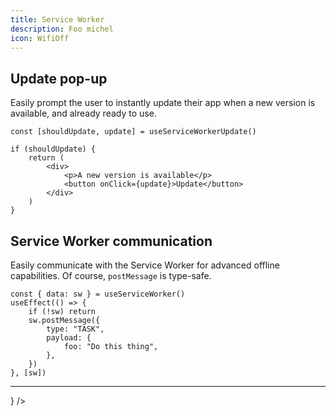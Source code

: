 ```yaml
---
title: Service Worker
description: Foo michel
icon: WifiOff
---
```



## Update pop-up

Easily prompt the user to instantly update their app when a new version is available, and already ready to use.

```tsx
const [shouldUpdate, update] = useServiceWorkerUpdate()

if (shouldUpdate) {
	return (
		<div>
			<p>A new version is available</p>
			<button onClick={update}>Update</button>
		</div>
	)
}
```

## Service Worker communication

Easily communicate with the Service Worker for advanced offline capabilities. Of course, `postMessage` is type-safe.

```tsx
const { data: sw } = useServiceWorker()
useEffect(() => {
	if (!sw) return
	sw.postMessage({
		type: "TASK",
		payload: {
			foo: "Do this thing",
		},
	})
}, [sw])
```

---

<Cards>
	<Card
		title="Service Worker"
		href="../service-worker"
		description="Learn more about service-worker capabilities"
		icon={<WifiOff />}
	/>
</Cards>
